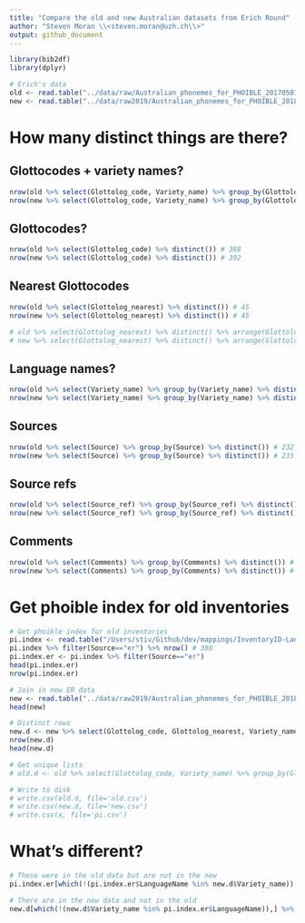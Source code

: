 ```yaml
---
title: "Compare the old and new Australian datasets from Erich Round"
author: "Steven Moran \\<steven.moran@uzh.ch\\>"
output: github_document
---
```

  
```r
library(bib2df)
library(dplyr)
```

```r
# Erich's data
old <- read.table("../data/raw/Australian_phonemes_for_PHOIBLE_20170501.txt", sep="\t", quote="\"", header=T, na.strings=c("","NA"), stringsAsFactors = FALSE)
new <- read.table("../data/raw2019/Australian_phonemes_for_PHOIBLE_20180114.tsv", sep="\t", quote="\"", header=T, na.strings=c("","NA"), stringsAsFactors = FALSE)
```

# How many distinct things are there?

## Glottocodes + variety names?
```r
nrow(old %>% select(Glottolog_code, Variety_name) %>% group_by(Glottolog_code, Variety_name) %>% distinct()) # 388
nrow(new %>% select(Glottolog_code, Variety_name) %>% group_by(Glottolog_code, Variety_name) %>% distinct()) # 392
```

## Glottocodes?
```r
nrow(old %>% select(Glottolog_code) %>% distinct()) # 388
nrow(new %>% select(Glottolog_code) %>% distinct()) # 392
```

## Nearest Glottocodes
```r
nrow(old %>% select(Glottolog_nearest) %>% distinct()) # 45
nrow(new %>% select(Glottolog_nearest) %>% distinct()) # 45

# old %>% select(Glottolog_nearest) %>% distinct() %>% arrange(Glottolog_nearest)
# new %>% select(Glottolog_nearest) %>% distinct() %>% arrange(Glottolog_nearest)
```

## Language names?
```r
nrow(old %>% select(Variety_name) %>% group_by(Variety_name) %>% distinct()) # 388
nrow(new %>% select(Variety_name) %>% group_by(Variety_name) %>% distinct()) # 392
```

## Sources
```r
nrow(old %>% select(Source) %>% group_by(Source) %>% distinct()) # 232
nrow(new %>% select(Source) %>% group_by(Source) %>% distinct()) # 233
```

## Source refs
```r
nrow(old %>% select(Source_ref) %>% group_by(Source_ref) %>% distinct()) # 235
nrow(new %>% select(Source_ref) %>% group_by(Source_ref) %>% distinct()) # 232
```

## Comments
```r
nrow(old %>% select(Comments) %>% group_by(Comments) %>% distinct()) # 59
nrow(new %>% select(Comments) %>% group_by(Comments) %>% distinct()) # 59
```


# Get phoible index for old inventories
```r
# Get phoible index for old inventories
pi.index <- read.table("/Users/stiv/Github/dev/mappings/InventoryID-LanguageCodes.tsv", sep="\t", quote="\"", header=T, na.strings=c("","NA"), stringsAsFactors = FALSE)
pi.index %>% filter(Source=="er") %>% nrow() # 388
pi.index.er <- pi.index %>% filter(Source=="er")
head(pi.index.er)
nrow(pi.index.er)
```

```r
# Join in new ER data
new <- read.table("../data/raw2019/Australian_phonemes_for_PHOIBLE_20180114.tsv", sep="\t", quote="\"", header=T, na.strings=c("","NA"), stringsAsFactors = FALSE)
head(new)

# Distinct rows
new.d <- new %>% select(Glottolog_code, Glottolog_nearest, Variety_name, Source_ref) %>% group_by(Glottolog_code, Glottolog_nearest, Variety_name, Source_ref) %>% distinct()
nrow(new.d)
head(new.d)
```


```r
# Get unique lists
# old.d <- old %>% select(Glottolog_code, Variety_name) %>% group_by(Glottolog_code, Variety_name) %>% distinct()

# Write to disk
# write.csv(old.d, file='old.csv')
# write.csv(new.d, file='new.csv')
# write.csv(x, file='pi.csv')
```


# What's different?
```r
# These were in the old data but are not in the new
pi.index.er[which(!(pi.index.er$LanguageName %in% new.d$Variety_name)),] %>% arrange(LanguageName)

# There are in the new data and not in the old
new.d[which(!(new.d$Variety_name %in% pi.index.er$LanguageName)),] %>% arrange(Variety_name)

```

